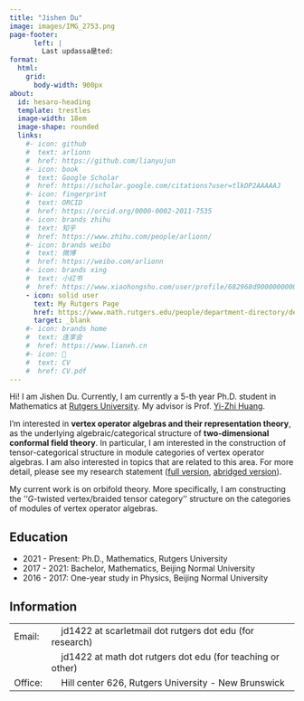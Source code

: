 ```yaml
---
title: "Jishen Du"
image: images/IMG_2753.png 
page-footer:
      left: |
        Last updassa是ted:
format: 
  html:
    grid:
      body-width: 900px
about:
  id: hesaro-heading
  template: trestles
  image-width: 18em
  image-shape: rounded
  links:
    #- icon: github
    #  text: arlionn
    #  href: https://github.com/lianyujun
    #- icon: book
    #  text: Google Scholar
    #  href: https://scholar.google.com/citations?user=tlkDP2AAAAAJ
    #- icon: fingerprint
    #  text: ORCID
    #  href: https://orcid.org/0000-0002-2011-7535
    #- icon: brands zhihu
    #  text: 知乎
    #  href: https://www.zhihu.com/people/arlionn/
    #- icon: brands weibo
    #  text: 微博
    #  href: https://weibo.com/arlionn
    #- icon: brands xing
    #  text: 小红书
    #  href: https://www.xiaohongshu.com/user/profile/682968d9000000000a03da1a
    - icon: solid user
      text: My Rutgers Page
      href: https://www.math.rutgers.edu/people/department-directory/detail/344-department-directory/1975-du-jishen
      target: _blank
    #- icon: brands home
    #  text: 连享会
    #  href: https://www.lianxh.cn
    #- icon: 📝
    #  text: CV
    #  href: CV.pdf  
---
```


::: {#hero-heading}

Hi! I am Jishen Du. Currently, I am currently a 5-th year Ph.D. student in Mathematics at <a href="https://math.rutgers.edu" target="_blank" rel="noopener noreferrer">Rutgers University</a>. My advisor is Prof. <a href="https://sites.math.rutgers.edu/~yzhuang/" target="_blank" rel="noopener noreferrer">Yi-Zhi Huang</a>.

I'm interested in **vertex operator algebras and their representation theory**, as the underlying algebraic/categorical structure of **two-dimensional conformal field theory**. In particular, I am interested in the construction of tensor-categorical structure in module categories of vertex operator algebras. I am also interested in topics that are related to this area. For more detail, please see my research statement (<a href="Research description.pdf" target="_blank" rel="noopener noreferrer">full version</a>, <a href="Research description (abridged).pdf" target="_blank" rel="noopener noreferrer">abridged version</a>).

My current work is on orbifold theory. More specifically, I am constructing the ''$G$-twisted vertex/braided tensor category'' structure on the categories of modules of vertex operator algebras.



## Education

- 2021 - Present: Ph.D., Mathematics, Rutgers University
- 2017 - 2021: Bachelor, Mathematics, Beijing Normal University
- 2016 - 2017: One-year study in Physics, Beijing Normal University

## Information

<table>
  <tr>
    <td>Email:</td>
    <td> \ \ \ \ jd1422 at scarletmail dot rutgers dot edu (for research)</td>
  </tr>
  <tr>
    <td></td>
    <td> \ \ \ \ jd1422 at math dot rutgers dot edu (for teaching or other)</td>
  </tr>
  <tr>
  <td>Office:</td><td>\ \ \ \ Hill center 626, Rutgers University - New Brunswick</td>
  </tr>
</table>

:::
